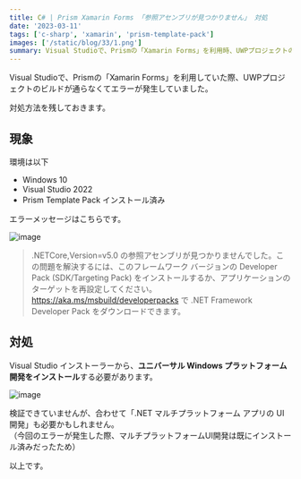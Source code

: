 ---
title: C# | Prism Xamarin Forms 「参照アセンブリが見つかりません」 対処
date: '2023-03-11'
tags: ['c-sharp', 'xamarin', 'prism-template-pack']
images: ['/static/blog/33/1.png']
summary: Visual Studioで、Prismの「Xamarin Forms」を利用時、UWPプロジェクトのビルドが通らずエラーが発生する際の対処方法
---

Visual Studioで、Prismの「Xamarin Forms」を利用していた際、UWPプロジェクトのビルドが通らなくてエラーが発生していました。

対処方法を残しておきます。

## 現象

環境は以下

- Windows 10
- Visual Studio 2022
- Prism Template Pack インストール済み

エラーメッセージはこちらです。

![image](/static/blog/33/1.png)

> .NETCore,Version=v5.0 の参照アセンブリが見つかりませんでした。この問題を解決するには、このフレームワーク バージョンの Developer Pack (SDK/Targeting Pack) をインストールするか、アプリケーションのターゲットを再設定してください。https://aka.ms/msbuild/developerpacks で .NET Framework Developer Pack をダウンロードできます。


## 対処

Visual Studio インストーラーから、**ユニバーサル Windows プラットフォーム開発をインストール**する必要があります。

![image](/static/blog/33/3.png)

検証できていませんが、合わせて「.NET マルチプラットフォーム アプリの UI開発」も必要かもしれません。  
（今回のエラーが発生した際、マルチプラットフォームUI開発は既にインストール済みだったため）  

以上です。